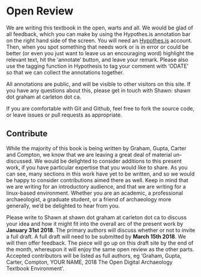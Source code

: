 # Open Review {#open}

We are writing this textbook in the open, warts and all. We would be glad of all feedback, which you can make by using the Hypothes.is annotation bar on the right hand side of the screen. You will need an [Hypothes.is](http://web.hypothes.is) account. Then, when you spot something that needs work or is in error or could be better (or even you just want to leave us an encouraging word) highlight the relevant text, hit the 'annotate' button, and leave your remark. Please also use the tagging function in Hypothesis to tag your comment with 'ODATE' so that we can collect the annotations together.

All annotations are public, and will be visible to other visitors on this site. If you have any questions about this, please get in touch with Shawn: shawn dot graham at carleton dot ca.

If you are comfortable with Git and Github, feel free to fork the source code, or leave issues or pull requests as appropriate.

## Contribute {#contribute}

While the majority of this book is being written by Graham, Gupta, Carter and Compton, we know that we are leaving a great deal of material un-discussed. We would be delighted to consider additions to this present work, if you have particular expertise that you would like to share. As you can see, many sections in this work have yet to be written, and so we would be happy to consider contributions aimed there as well. Keep in mind that we are writing for an introductory audience, and that we are writing for a linux-based environment. Whether you are an academic, a professional archaeologist, a graduate student, or a friend of archaeology more generally, we'd be delighted to hear from you.

Please write to Shawn at shawn dot graham at carleton dot ca to discuss your idea and how it might fit into the overall arc of the present work by **January 31st 2018**. The primary authors will discuss whether or not to invite a full draft. A full draft will need to be submitted by **March 15th 2018**. We will then offer feedback. The piece will go up on this draft site by the end of the month, whereupon it will enjoy the same open review as the other parts. Accepted contributors will be listed as full authors, eg 'Graham, Gupta, Carter, Compton, YOUR NAME, 2018 The Open Digital Archaeology Textbook Environment'. 